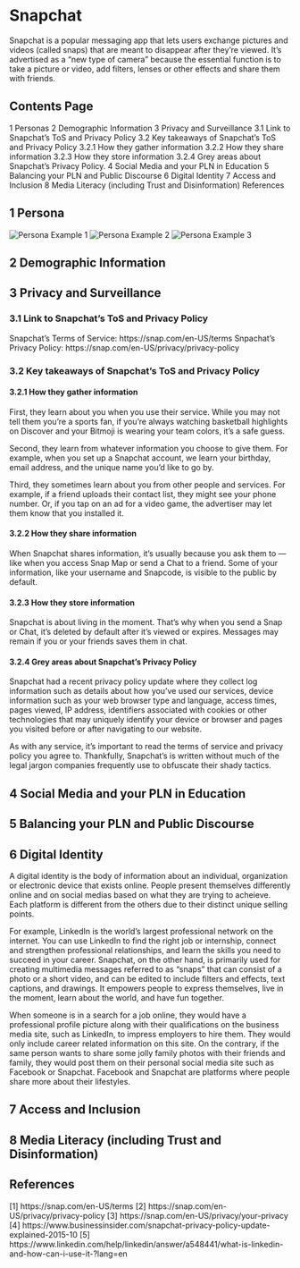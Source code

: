 # Snapchat

Snapchat is a popular messaging app that lets users exchange pictures and videos (called snaps) that are meant to disappear after they're viewed. It's advertised as a "new type of camera" because the essential function is to take a picture or video, add filters, lenses or other effects and share them with friends.

## Contents Page
1 Personas
2 Demographic Information
3 Privacy and Surveillance
3.1 Link to Snapchat's ToS and Privacy Policy
3.2 Key takeaways of Snapchat's ToS and Privacy Policy
3.2.1 How they gather information
3.2.2 How they share information
3.2.3 How they store information
3.2.4 Grey areas about Snapchat's Privacy Policy. 
4 Social Media and your PLN in Education
5 Balancing your PLN and Public Discourse
6 Digital Identity
7 Access and Inclusion
8 Media Literacy (including Trust and Disinformation)
References

## 1 Persona {-}
![Persona Example 1](assets/snapchat/persona1.png)
![Persona Example 2](assets/snapchat/Persona2.png)
![Persona Example 3](assets/snapchat/Persona3.png)

## 2 Demographic Information {-}

## 3 Privacy and Surveillance {-}

### 3.1 Link to Snapchat's ToS and Privacy Policy

Snapchat's Terms of Service: https://snap.com/en-US/terms
Snpachat's Privacy Policy: https://snap.com/en-US/privacy/privacy-policy

### 3.2 Key takeaways of Snapchat's ToS and Privacy Policy

#### 3.2.1 How they gather information

First, they learn about you when you use their service. While you may not tell them you’re a sports fan, if you’re always watching basketball highlights on Discover and your Bitmoji is wearing your team colors, it’s a safe guess.

Second, they learn from whatever information you choose to give them. For example, when you set up a Snapchat account, we learn your birthday, email address, and the unique name you’d like to go by.

Third, they sometimes learn about you from other people and services. For example, if a friend uploads their contact list, they might see your phone number. Or, if you tap on an ad for a video game, the advertiser may let them know that you installed it. 

#### 3.2.2 How they share information

When Snapchat shares information, it’s usually because you ask them to — like when you access Snap Map or send a Chat to a friend. Some of your information, like your username and Snapcode, is visible to the public by default.

#### 3.2.3 How they store information

Snapchat is about living in the moment. That's why when you send a Snap or Chat, it's deleted by default after it's viewed or expires. Messages may remain if you or your friends saves them in chat. 

#### 3.2.4 Grey areas about Snapchat's Privacy Policy

Snapchat had a recent privacy policy update where they collect log information such as details about how you’ve used our services, device information such as your web browser type and language, access times, pages viewed, IP address, identifiers associated with cookies or other technologies that may uniquely identify your device or browser and pages you visited before or after navigating to our website.

As with any service, it's important to read the terms of service and privacy policy you agree to. Thankfully, Snapchat's is written without much of the legal jargon companies frequently use to obfuscate their shady tactics.

## 4 Social Media and your PLN in Education {-}

## 5 Balancing your PLN and Public Discourse {-}

## 6 Digital Identity {-}

A digital identity is the body of information about an individual, organization or electronic device that exists online. People present themselves differently online and on social medias based on what they are trying to acheieve. Each platform is different from the others due to their distinct unique selling points. 

For example, LinkedIn is the world's largest professional network on the internet. You can use LinkedIn to find the right job or internship, connect and strengthen professional relationships, and learn the skills you need to succeed in your career. Snapchat, on the other hand, is primarily used for creating multimedia messages referred to as "snaps" that can consist of a photo or a short video, and can be edited to include filters and effects, text captions, and drawings. It empowers people to express themselves, live in the moment, learn about the world, and have fun together. 

When someone is in a search for a job online, they would have a professional profile picture along with their qualifications on the business media site, such as LinkedIn, to impress employers to hire them. They would only include career related information on this site. On the contrary, if the same person wants to share some jolly family photos with their friends and family, they would post them on their personal social media site such as Facebook or Snapchat. Facebook and Snapchat are platforms where people share more about their lifestyles.

## 7 Access and Inclusion {-}

## 8 Media Literacy (including Trust and Disinformation) {-}

## References {-}

[1] https://snap.com/en-US/terms
[2] https://snap.com/en-US/privacy/privacy-policy
[3] https://snap.com/en-US/privacy/your-privacy
[4] https://www.businessinsider.com/snapchat-privacy-policy-update-explained-2015-10
[5] https://www.linkedin.com/help/linkedin/answer/a548441/what-is-linkedin-and-how-can-i-use-it-?lang=en


